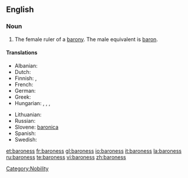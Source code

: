 ==English==

===Noun===
{{en-noun|es}}

# The female ruler of a [[barony]]. The male equivalent is [[baron]].

====Translations====
{{trans-top|female ruler of a barony}}
* Albanian: {{t+|sq|baroneshë|f|xs=Albanian}}
* Dutch: {{t+|nl|barones|f}}
* Finnish: {{t-|fi|vapaaherratar}}, {{t-|fi|paronitar}}
* French: {{t+|fr|baronne|f}}
* German: {{t-|de|Baroness|f}}
* Greek: {{t|el|βαρόνη|f|sc=Grek}}
* Hungarian: {{t-|hu|bárónő}}, {{t-|hu|báróné}}, {{t|hu|baronesz}}, {{t-|hu|bárókisasszony}}
{{trans-mid}}
* Lithuanian: {{t+|lt|baronienė|f|xs=Lithuanian}}
* Russian: {{t+|ru|баронесса}}
* Slovene: [[baronica]] {{f}}
* Spanish: {{t-|es|baronesa|f}}
* Swedish: {{t-|sv|baronessa|c}}
{{trans-bottom}}

[[Category:Nobility]]

[[et:baroness]]
[[fr:baroness]]
[[gl:baroness]]
[[io:baroness]]
[[it:baroness]]
[[la:baroness]]
[[ru:baroness]]
[[te:baroness]]
[[vi:baroness]]
[[zh:baroness]]